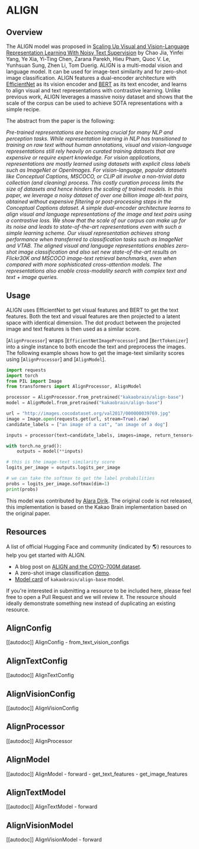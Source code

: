 <!--Copyright 2023 The HuggingFace Team. All rights reserved.

Licensed under the Apache License, Version 2.0 (the "License"); you may not use this file except in compliance with
the License. You may obtain a copy of the License at

http://www.apache.org/licenses/LICENSE-2.0

Unless required by applicable law or agreed to in writing, software distributed under the License is distributed on
an "AS IS" BASIS, WITHOUT WARRANTIES OR CONDITIONS OF ANY KIND, either express or implied. See the License for the
specific language governing permissions and limitations under the License.
-->

# ALIGN

## Overview

The ALIGN model was proposed in [Scaling Up Visual and Vision-Language Representation Learning With Noisy Text Supervision](https://arxiv.org/abs/2102.05918) by Chao Jia, Yinfei Yang, Ye Xia, Yi-Ting Chen, Zarana Parekh, Hieu Pham, Quoc V. Le, Yunhsuan Sung, Zhen Li, Tom Duerig. ALIGN is a multi-modal vision and language model. It can be used for image-text similarity and for zero-shot image classification. ALIGN features a dual-encoder architecture with [EfficientNet](efficientnet) as its vision encoder and [BERT](bert) as its text encoder, and learns to align visual and text representations with contrastive learning. Unlike previous work, ALIGN leverages a massive noisy dataset and shows that the scale of the corpus can be used to achieve SOTA representations with a simple recipe.

The abstract from the paper is the following:

*Pre-trained representations are becoming crucial for many NLP and perception tasks. While representation learning in NLP has transitioned to training on raw text without human annotations, visual and vision-language representations still rely heavily on curated training datasets that are expensive or require expert knowledge. For vision applications, representations are mostly learned using datasets with explicit class labels such as ImageNet or OpenImages. For vision-language, popular datasets like Conceptual Captions, MSCOCO, or CLIP all involve a non-trivial data collection (and cleaning) process. This costly curation process limits the size of datasets and hence hinders the scaling of trained models. In this paper, we leverage a noisy dataset of over one billion image alt-text pairs, obtained without expensive filtering or post-processing steps in the Conceptual Captions dataset. A simple dual-encoder architecture learns to align visual and language representations of the image and text pairs using a contrastive loss. We show that the scale of our corpus can make up for its noise and leads to state-of-the-art representations even with such a simple learning scheme. Our visual representation achieves strong performance when transferred to classification tasks such as ImageNet and VTAB. The aligned visual and language representations enables zero-shot image classification and also set new state-of-the-art results on Flickr30K and MSCOCO image-text retrieval benchmarks, even when compared with more sophisticated cross-attention models. The representations also enable cross-modality search with complex text and text + image queries.*

## Usage

ALIGN uses EfficientNet to get visual features and BERT to get the text features. Both the text and visual features are then projected to a latent space with identical dimension. The dot product between the projected image and text features is then used as a similar score.

[`AlignProcessor`] wraps [`EfficientNetImageProcessor`] and [`BertTokenizer`] into a single instance to both encode the text and preprocess the images. The following example shows how to get the image-text similarity scores using [`AlignProcessor`] and [`AlignModel`].

```python
import requests
import torch
from PIL import Image
from transformers import AlignProcessor, AlignModel

processor = AlignProcessor.from_pretrained("kakaobrain/align-base")
model = AlignModel.from_pretrained("kakaobrain/align-base")

url = "http://images.cocodataset.org/val2017/000000039769.jpg"
image = Image.open(requests.get(url, stream=True).raw)
candidate_labels = ["an image of a cat", "an image of a dog"]

inputs = processor(text=candidate_labels, images=image, return_tensors="pt")

with torch.no_grad():
    outputs = model(**inputs)

# this is the image-text similarity score
logits_per_image = outputs.logits_per_image

# we can take the softmax to get the label probabilities
probs = logits_per_image.softmax(dim=1)
print(probs)
```

This model was contributed by [Alara Dirik](https://huggingface.co/adirik).
The original code is not released, this implementation is based on the Kakao Brain implementation based on the original paper.

## Resources

A list of official Hugging Face and community (indicated by 🌎) resources to help you get started with ALIGN.

- A blog post on [ALIGN and the COYO-700M dataset](https://huggingface.co/blog).
- A zero-shot image classification [demo](https://huggingface.co/spaces/adirik/ALIGN-zero-shot-image-classification).
- [Model card](https://huggingface.co/kakaobrain/align-base) of `kakaobrain/align-base` model.

If you're interested in submitting a resource to be included here, please feel free to open a Pull Request and we will review it. The resource should ideally demonstrate something new instead of duplicating an existing resource.


## AlignConfig

[[autodoc]] AlignConfig
    - from_text_vision_configs

## AlignTextConfig

[[autodoc]] AlignTextConfig

## AlignVisionConfig

[[autodoc]] AlignVisionConfig

## AlignProcessor

[[autodoc]] AlignProcessor

## AlignModel

[[autodoc]] AlignModel
    - forward
    - get_text_features
    - get_image_features

## AlignTextModel

[[autodoc]] AlignTextModel
    - forward

## AlignVisionModel

[[autodoc]] AlignVisionModel
    - forward

